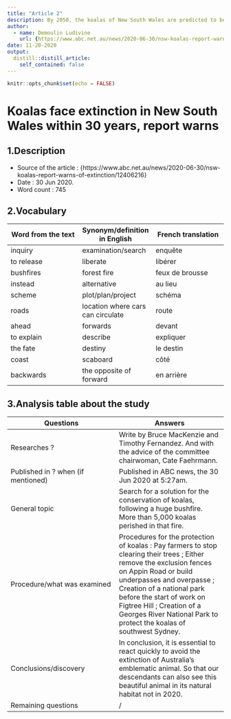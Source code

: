 ```yaml
---
title: "Article 2"
description: By 2050, the koalas of New South Wales are predicted to be completely extinct.
author:
  - name: Demoulin Ludivine
    url: {https://www.abc.net.au/news/2020-06-30/nsw-koalas-report-warns-of-extinction/12406216}
date: 11-20-2020
output:
  distill::distill_article:
    self_contained: false
---
```


```r
knitr::opts_chunk$set(echo = FALSE)
```

# Koalas face extinction in New South Wales within 30 years, report warns

## 1.Description

- Source of the article : {https://www.abc.net.au/news/2020-06-30/nsw-koalas-report-warns-of-extinction/12406216} 
- Date : 30 Jun 2020.
- Word count : 745

## 2.Vocabulary

| Word from the text | Synonym/definition in English | French translation |
| --- | --- | --- |
| inquiry | examination/search | enquête |
| to release | liberate | libérer |
| bushfires | forest fire | feux de brousse |
| instead | alternative | au lieu |
| scheme | plot/plan/project | schéma |
| roads | location where cars can circulate | route |
| ahead | forwards | devant |
| to explain | describe | expliquer |
| the fate | destiny | le destin |
| coast | scaboard | côté |
| backwards | the opposite of forward | en arrière |

## 3.Analysis table about the study

| Questions | Answers |
| --- | --- |
| Researches ? | Write by Bruce MacKenzie and Timothy Fernandez. And with the advice of the committee chairwoman, Cate Faehrmann.  |
| Published in ? when (if mentioned) | Published in ABC news, the 30 Jun 2020 at 5:27am. |
| General topic | Search for a solution for the conservation of koalas, following a huge bushfire. More than 5,000 koalas perished in that fire. |
| Procedure/what was examined | Procedures for the protection of koalas : Pay farmers to stop clearing their trees ; Either remove the exclusion fences on Appin Road or build underpasses and overpasse ; Creation of a national park before the start of work on Figtree Hill ; Creation of a Georges River National Park to protect the koalas of southwest Sydney. |
| Conclusions/discovery | In conclusion, it is essential to react quickly to avoid the extinction of Australia's emblematic animal. So that our descendants can also see this beautiful animal in its natural habitat not in 2020. |
| Remaining questions | / |
